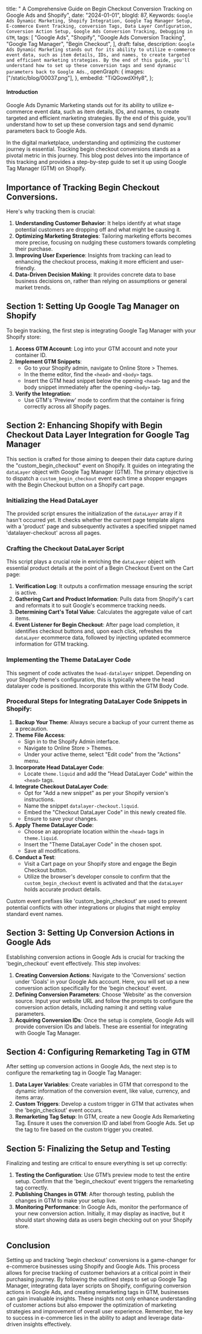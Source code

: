  title:
  " A Comprehensive Guide on Begin Checkout Conversion Tracking on Google Ads and Shopify",
 date: "2024-01-01",
 blogId: 87,
 Keywords: `Google Ads Dynamic Marketing, Shopify Integration, Google Tag Manager Setup, E-commerce Event Tracking, conversion Tags, Data Layer Configuration, Conversion Action Setup, Google Ads Conversion Tracking, Debugging in GTM`,
 tags: [
  "Google Ads",
  "Shopify",
  "Google Ads Conversion Tracking",
  "Google Tag Manager",
  "Begin Checkout",
 ],
 draft: false,
 description: `Google Ads Dynamic Marketing stands out for its ability to utilize e-commerce event data, such as item details, IDs, and names, to create targeted and efficient marketing strategies. By the end of this guide, you'll understand how to set up these conversion tags and send dynamic parameters back to Google Ads.`,
 openGraph: {
  images: ["/static/blog/00037.png"],
 },
 embedId: "TiQGowdXHy8",
};

<BlogHeader metadata={metadata} />

#### Introduction

Google Ads Dynamic Marketing stands out for its ability to utilize e-commerce event data, such as item details, IDs, and names, to create targeted and efficient marketing strategies. By the end of this guide, you'll understand how to set up these conversion tags and send dynamic parameters back to Google Ads.

<YoutubeEmbed embedId={metadata.embedId} />

In the digital marketplace, understanding and optimizing the customer journey is
essential. Tracking begin checkout conversions stands as a pivotal metric in this
journey. This blog post delves into the importance of this tracking and provides
a step-by-step guide to set it up using Google Tag Manager (GTM) on Shopify.

## Importance of Tracking Begin Checkout Conversions.

Here's why tracking them is crucial:

1. **Understanding Customer Behavior**: It helps identify at what stage potential customers are dropping off and what might be causing it.
2. **Optimizing Marketing Strategies**: Tailoring marketing efforts becomes more precise, focusing on nudging these customers towards completing their purchase.
3. **Improving User Experience**: Insights from tracking can lead to enhancing the checkout process, making it more efficient and user-friendly.
4. **Data-Driven Decision Making**: It provides concrete data to base business decisions on, rather than relying on assumptions or general market trends.

## Section 1: Setting Up Google Tag Manager on Shopify

To begin tracking, the first step is integrating Google Tag Manager with your Shopify store:

1. **Access GTM Account**: Log into your GTM account and note your container ID.
2. **Implement GTM Snippets**:
   - Go to your Shopify admin, navigate to Online Store > Themes.
   - In the theme editor, find the `<head>` and `<body>` tags.
   - Insert the GTM head snippet below the opening `<head>` tag and the body snippet immediately after the opening `<body>` tag.
3. **Verify the Integration**:
   - Use GTM's 'Preview' mode to confirm that the container is firing correctly across all Shopify pages.

## Section 2: Enhancing Shopify with Begin Checkout Data Layer Integration for Google Tag Manager

This section is crafted for those aiming to deepen their data capture during the "custom_begin_checkout" event on Shopify. It guides on integrating the `dataLayer` object with Google Tag Manager (GTM). The primary objective is to dispatch a `custom_begin_checkout` event each time a shopper engages with the Begin Checkout button on a Shopify cart page.

### Initializing the Head DataLayer

The provided script ensures the initialization of the `dataLayer` array if it hasn't occurred yet. It checks whether the current page template aligns with a 'product' page and subsequently activates a specified snippet named 'datalayer-checkout' across all pages.

<DataLayerCode type='beginCheckout' subType='head' />

### Crafting the Checkout DataLayer Script

This script plays a crucial role in enriching the `dataLayer` object with essential product details at the point of a Begin Checkout Event on the Cart page:

1. **Verification Log**: It outputs a confirmation message ensuring the script is active.
2. **Gathering Cart and Product Information**: Pulls data from Shopify's cart and reformats it to suit Google's ecommerce tracking needs.
3. **Determining Cart's Total Value**: Calculates the aggregate value of cart items.
4. **Event Listener for Begin Checkout**: After page load completion, it identifies checkout buttons and, upon each click, refreshes the `dataLayer` ecommerce data, followed by injecting updated ecommerce information for GTM tracking.

<DataLayerCode type='beginCheckout' subType='main' />

### Implementing the Theme DataLayer Code

This segment of code activates the `head-datalayer` snippet. Depending on your Shopify theme's configuration, this is typically where the head datalayer code is positioned. Incorporate this within the GTM Body Code.

<DataLayerCode type='beginCheckout' subType='theme' />

### Procedural Steps for Integrating DataLayer Code Snippets in Shopify:

1. **Backup Your Theme**: Always secure a backup of your current theme as a precaution.
2. **Theme File Access**:
   - Sign in to the Shopify Admin interface.
   - Navigate to Online Store > Themes.
   - Under your active theme, select "Edit code" from the "Actions" menu.
3. **Incorporate Head DataLayer Code**:
   - Locate `theme.liquid` and add the "Head DataLayer Code" within the `<head>` tags.
4. **Integrate Checkout DataLayer Code**:
   - Opt for "Add a new snippet" as per your Shopify version's instructions.
   - Name the snippet `datalayer-checkout.liquid`.
   - Embed the "Checkout DataLayer Code" in this newly created file.
   - Ensure to save your changes.
5. **Apply Theme DataLayer Code**:
   - Choose an appropriate location within the `<head>` tags in `theme.liquid`.
   - Insert the "Theme DataLayer Code" in the chosen spot.
   - Save all modifications.
6. **Conduct a Test**:
   - Visit a Cart page on your Shopify store and engage the Begin Checkout button.
   - Utilize the browser's developer console to confirm that the `custom_begin_checkout` event is activated and that the `dataLayer` holds accurate product details.

Custom event prefixes like 'custom_begin_checkout' are used to prevent potential conflicts with other integrations or plugins that might employ standard event names.

## Section 3: Setting Up Conversion Actions in Google Ads

Establishing conversion actions in Google Ads is crucial for tracking the 'begin_checkout' event effectively. This step involves:

1. **Creating Conversion Actions**: Navigate to the 'Conversions' section under 'Goals' in your Google Ads account. Here, you will set up a new conversion action specifically for the 'begin checkout' event.
2. **Defining Conversion Parameters**: Choose 'Website' as the conversion source. Input your website URL and follow the prompts to configure the conversion action details, including naming it and setting value parameters.
3. **Acquiring Conversion IDs**: Once the setup is complete, Google Ads will provide conversion IDs and labels. These are essential for integrating with Google Tag Manager.

## Section 4: Configuring Remarketing Tag in GTM

After setting up conversion actions in Google Ads, the next step is to configure the remarketing tag in Google Tag Manager:

1. **Data Layer Variables**: Create variables in GTM that correspond to the dynamic information of the conversion event, like value, currency, and items array.
2. **Custom Triggers**: Develop a custom trigger in GTM that activates when the 'begin_checkout' event occurs.
3. **Remarketing Tag Setup**: In GTM, create a new Google Ads Remarketing Tag. Ensure it uses the conversion ID and label from Google Ads. Set up the tag to fire based on the custom trigger you created.

## Section 5: Finalizing the Setup and Testing

Finalizing and testing are critical to ensure everything is set up correctly:

1. **Testing the Configuration**: Use GTM’s preview mode to test the entire setup. Confirm that the 'begin_checkout' event triggers the remarketing tag correctly.
2. **Publishing Changes in GTM**: After thorough testing, publish the changes in GTM to make your setup live.
3. **Monitoring Performance**: In Google Ads, monitor the performance of your new conversion action. Initially, it may display as inactive, but it should start showing data as users begin checking out on your Shopify store.

## Conclusion

Setting up and tracking 'begin checkout' conversions is a game-changer for e-commerce businesses using Shopify and Google Ads. This process allows for precise tracking of customer behaviors at a critical point in their purchasing journey. By following the outlined steps to set up Google Tag Manager, integrating data layer scripts on Shopify, configuring conversion actions in Google Ads, and creating remarketing tags in GTM, businesses can gain invaluable insights. These insights not only enhance understanding of customer actions but also empower the optimization of marketing strategies and improvement of overall user experience. Remember, the key to success in e-commerce lies in the ability to adapt and leverage data-driven insights effectively.

